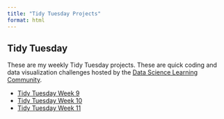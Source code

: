 ```yaml
---
title: "Tidy Tuesday Projects"
format: html
---
```


## Tidy Tuesday {#projects}

These are my weekly Tidy Tuesday projects. These are quick coding and data visualization challenges hosted by the [Data Science Learning Community](https://github.com/rfordatascience/tidytuesday).

- [Tidy Tuesday Week 9](tidy-tuesday-20250304.html)
- [Tidy Tuesday Week 10](tidy-tuesday-20250311.html)
- [Tidy Tuesday Week 11](tidy-tues-wk-11.html)